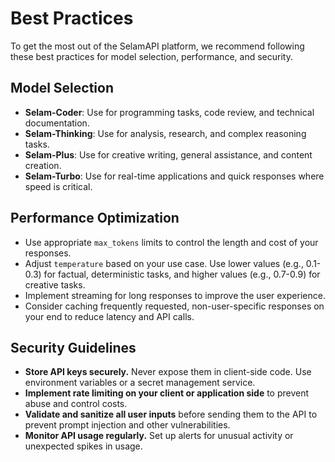 # Best Practices

To get the most out of the SelamAPI platform, we recommend following these best practices for model selection, performance, and security.

## Model Selection
- **Selam-Coder**: Use for programming tasks, code review, and technical documentation.
- **Selam-Thinking**: Use for analysis, research, and complex reasoning tasks.
- **Selam-Plus**: Use for creative writing, general assistance, and content creation.
- **Selam-Turbo**: Use for real-time applications and quick responses where speed is critical.

## Performance Optimization
- Use appropriate `max_tokens` limits to control the length and cost of your responses.
- Adjust `temperature` based on your use case. Use lower values (e.g., 0.1-0.3) for factual, deterministic tasks, and higher values (e.g., 0.7-0.9) for creative tasks.
- Implement streaming for long responses to improve the user experience.
- Consider caching frequently requested, non-user-specific responses on your end to reduce latency and API calls.

## Security Guidelines
- **Store API keys securely.** Never expose them in client-side code. Use environment variables or a secret management service.
- **Implement rate limiting on your client or application side** to prevent abuse and control costs.
- **Validate and sanitize all user inputs** before sending them to the API to prevent prompt injection and other vulnerabilities.
- **Monitor API usage regularly.** Set up alerts for unusual activity or unexpected spikes in usage.
